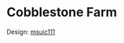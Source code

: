 
# Cobblestone Farm

Design: <a href="https://namemc.com/profile/msuic111.1" target="_blank" rel="noreferrer">msuic111</a>


<div className="halfgriditem emphasis4 dark card">
		<img className="articleImage" src={getImageUrl("minecraftserver/valley/cobblestonefarm/thumbnail.png")} alt="" ></img>
</div>

<div className="halfgrid">
	<div className="halfgriditem emphasis4 dark card">
				<img className="articleImage" src={getImageUrl("minecraftserver/valley/cobblestonefarm/inside1.png")} alt="" ></img>
	</div>
	<div className="halfgriditem emphasis4 dark card">
				<img className="articleImage" src={getImageUrl("minecraftserver/valley/cobblestonefarm/inside2.png")} alt="" ></img>
	</div>
	<div className="halfgriditem emphasis4 dark card">
				<img className="articleImage" src={getImageUrl("minecraftserver/valley/cobblestonefarm/inside3.png")} alt="" ></img>
	</div>
	<div className="halfgriditem emphasis4 dark card">
				<img className="articleImage" src={getImageUrl("minecraftserver/valley/cobblestonefarm/inside4.png")} alt="" ></img>
	</div>
</div>

<div className="halfgriditem emphasis4 dark card">
		<img className="articleImage" src={getImageUrl("minecraftserver/valley/cobblestonefarm/outside1.png")} alt=""></img>
</div>

<div className="halfgrid">
	<div className="halfgriditem emphasis4 dark card">
				<img className="articleImage" src={getImageUrl("minecraftserver/valley/cobblestonefarm/outside2.png")} alt="" ></img>
	</div>
	<div className="halfgriditem emphasis4 dark card">
				<img className="articleImage" src={getImageUrl("minecraftserver/valley/cobblestonefarm/outside3.png")} alt="" ></img>
	</div>
</div>
